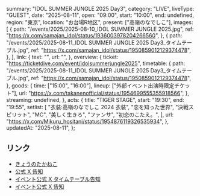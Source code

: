   summary: "IDOL SUMMER JUNGLE 2025 Day3",
  category: "LIVE",
  liveType: "GUEST",
  date: "2025-08-11",
  open: "09:00",
  start: "10:00",
  end: undefined,
  region: "東京",
  location: "お台場R地区",
  present: ["高嶺のなでしこ"],
  images: [
    {
      path: "/events/2025/2025-08-10_IDOL SUMMER JUNGLE 2025.jpg",
      ref: "https://x.com/samajan_idol/status/1936003978204266560",
    },
    {
      path: "/events/2025/2025-08-11_IDOL SUMMER JUNGLE 2025 Day3_タイムテーブル.jpg",
      ref: "https://x.com/samajan_idol/status/1950859012129374478",
    },
  ],
  link: {
    text: "",
    url: "",
  },
  overview: {
    ticket: "https://ticketdive.com/event/idolsummerjungle2025",
    timetable: {
      path: "/events/2025/2025-08-11_IDOL SUMMER JUNGLE 2025 Day3_タイムテーブル.jpg",
      ref: "https://x.com/samajan_idol/status/1950859012129374478",
    },
    goods: {
      time: ["15:00", "16:00"],
      lineup: ["外部イベント出演時限定チケット"],
      url: "https://x.com/takanenofficial/status/1954699555355918566",
    },
    streaming: undefined,
  },
  acts: {
    title: "TIGER STAGE",
    start: "19:30",
    end: "19:55",
    setlist: [
      "衣装:高嶺のなでしこ 2024 衣装",
      "恋を知った世界",
      "決戦スピリット",
      "MC",
      "美しく生きろ",
      "ファンサ",
      "初恋のこたえ。",
    ],
    url: "https://x.com/Mikuru_hositani/status/1954876119326535934",
  },
  updatedAt: "2025-08-11",
};

## リンク

- [きょうのたかねこ](https://x.com/takanenofficial/status/1954699555355918566)
- [公式 X 告知](https://x.com/takanenofficial/status/1936318217150156834)
- [イベント公式 X タイムテーブル告知](https://x.com/samajan_idol/status/1950859012129374478)
- [イベント公式 X 告知](https://x.com/samajan_idol/status/1936003978204266560)
